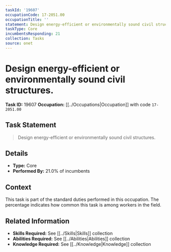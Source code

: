 ```yaml
---
taskId: '19607'
occupationCode: 17-2051.00
occupationTitle: ''
statement: Design energy-efficient or environmentally sound civil structures.
taskType: Core
incumbentsResponding: 21
collection: Tasks
source: onet
---
```

# Design energy-efficient or environmentally sound civil structures.

**Task ID:** 19607
**Occupation:** [[../Occupations|Occupation]] with code `17-2051.00`

## Task Statement

> Design energy-efficient or environmentally sound civil structures.

## Details

- **Type:** Core
- **Performed By:** 21.0% of incumbents

## Context

This task is part of the standard duties performed in this occupation. The percentage indicates how common this task is among workers in the field.

## Related Information

- **Skills Required:** See [[../Skills|Skills]] collection
- **Abilities Required:** See [[../Abilities|Abilities]] collection
- **Knowledge Required:** See [[../Knowledge|Knowledge]] collection
